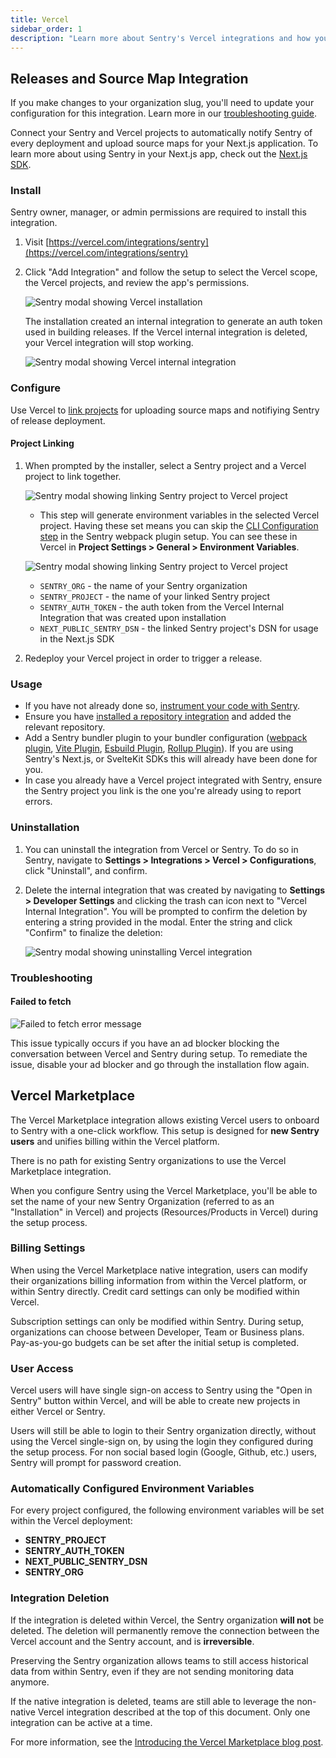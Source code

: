 ```yaml
---
title: Vercel
sidebar_order: 1
description: "Learn more about Sentry's Vercel integrations and how you can sync release deployments and source map uploads, as well as the Vercel Marketplace integration."
---
```


## Releases and Source Map Integration

<Alert level="warning">

If you make changes to your organization slug, you'll need to update your configuration for this integration. Learn more in our [troubleshooting guide](/organization/integrations/troubleshooting).

</Alert>

Connect your Sentry and Vercel projects to automatically notify Sentry of every deployment and upload source maps for your Next.js application.
To learn more about using Sentry in your Next.js app, check out the [Next.js SDK](/platforms/javascript/guides/nextjs/).

### Install

<Alert>

Sentry owner, manager, or admin permissions are required to install this integration.

</Alert>

1. Visit [https://vercel.com/integrations/sentry](https://vercel.com/integrations/sentry)

2. Click "Add Integration" and follow the setup to select the Vercel scope, the Vercel projects, and review the app's permissions.

   ![Sentry modal showing Vercel installation](./img/vercel_install.png)

   <Alert title="Important" level="warning">
     The installation created an internal integration to generate an auth token
     used in building releases. If the Vercel internal integration is deleted,
     your Vercel integration will stop working.
   </Alert>

   ![Sentry modal showing Vercel internal integration](./img/vercel_internal_integration.png)

### Configure

Use Vercel to [link projects](#project-linking) for uploading source maps and notifiying Sentry of release deployment.

#### Project Linking

1. When prompted by the installer, select a Sentry project and a Vercel project to link together.

   ![Sentry modal showing linking Sentry project to Vercel project](./img/vercel_link_project.png)

   - This step will generate environment variables in the selected Vercel project. Having these set means you can skip the [CLI Configuration step](https://github.com/getsentry/sentry-webpack-plugin#cli-configuration) in the Sentry webpack plugin setup. You can see these in Vercel in **Project Settings > General > Environment Variables**.

   ![Sentry modal showing linking Sentry project to Vercel project](./img/vercel_env_vars.png)

   - `SENTRY_ORG` - the name of your Sentry organization
   - `SENTRY_PROJECT` - the name of your linked Sentry project
   - `SENTRY_AUTH_TOKEN` - the auth token from the Vercel Internal Integration that was created upon installation
   - `NEXT_PUBLIC_SENTRY_DSN` - the linked Sentry project's DSN for usage in the Next.js SDK

2. Redeploy your Vercel project in order to trigger a release.

### Usage

- If you have not already done so, [instrument your code with Sentry](/platforms/javascript/).
- Ensure you have [installed a repository integration](/product/releases/setup/release-automation/) and added the relevant repository.
- Add a Sentry bundler plugin to your bundler configuration ([webpack plugin](https://www.npmjs.com/package/@sentry/webpack-plugin), [Vite Plugin](https://www.npmjs.com/package/@sentry/vite-plugin), [Esbuild Plugin](https://www.npmjs.com/package/@sentry/esbuild-plugin), [Rollup Plugin](https://www.npmjs.com/package/@sentry/rollup-plugin)). If you are using Sentry's Next.js, or SvelteKit SDKs this will already have been done for you.
- In case you already have a Vercel project integrated with Sentry, ensure the Sentry project you link is the one you're already using to report errors.

### Uninstallation

1. You can uninstall the integration from Vercel or Sentry. To do so in Sentry, navigate to **Settings > Integrations > Vercel > Configurations**, click "Uninstall", and confirm.

2. Delete the internal integration that was created by navigating to **Settings > Developer Settings** and clicking the trash can icon next to "Vercel Internal Integration". You will be prompted to confirm the deletion by entering a string provided in the modal. Enter the string and click "Confirm" to finalize the deletion:

   ![Sentry modal showing uninstalling Vercel integration](./img/vercel_delete_internal_integration.png)

### Troubleshooting

#### Failed to fetch

![Failed to fetch error message](./img/vercel_failed_to_fetch.png)

This issue typically occurs if you have an ad blocker blocking the conversation between Vercel and Sentry during setup. To remediate the issue, disable your ad blocker and go through the installation flow again.

## Vercel Marketplace

The Vercel Marketplace integration allows existing Vercel users to onboard to Sentry with a one-click workflow. This setup is designed for **new Sentry users** and unifies billing within the Vercel platform. 

There is no path for existing Sentry organizations to use the Vercel Marketplace integration.

When you configure Sentry using the Vercel Marketplace, you'll be able to set the name of your new Sentry Organization (referred to as an "Installation" in Vercel) and projects (Resources/Products in Vercel) during the setup process. 

### Billing Settings 

When using the Vercel Marketplace native integration, users can modify their organizations billing information from within the Vercel platform, or within Sentry directly. Credit card settings can only be modified within Vercel. 

Subscription settings can only be modified within Sentry. During setup, organizations can choose between Developer, Team or Business plans. Pay-as-you-go budgets can be set after the initial setup is completed.

### User Access

Vercel users will have single sign-on access to Sentry using the "Open in Sentry" button within Vercel, and will be able to create new projects in either Vercel or Sentry. 

Users will still be able to login to their Sentry organization directly, without using the Vercel single-sign on, by using the login they configured during the setup process. For non social based login (Google, Github, etc.) users, Sentry will prompt for password creation.

### Automatically Configured Environment Variables

For every project configured, the following environment variables will be set within the Vercel deployment: 

- **SENTRY_PROJECT**
- **SENTRY_AUTH_TOKEN**
- **NEXT_PUBLIC_SENTRY_DSN**
- **SENTRY_ORG** 

### Integration Deletion 

If the integration is deleted within Vercel, the Sentry organization **will not** be deleted. The deletion will permanently remove the connection between the Vercel account and the Sentry account, and is **irreversible**. 

Preserving the Sentry organization allows teams to still access historical data from within Sentry, even if they are not sending monitoring data anymore. 

If the native integration is deleted, teams are still able to leverage the non-native Vercel integration described at the top of this document. Only one integration can be active at a time. 

For more information, see the [Introducing the Vercel Marketplace blog post](https://vercel.com/blog/introducing-the-vercel-marketplace).


